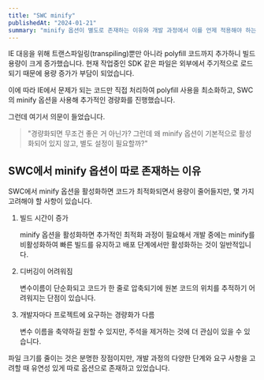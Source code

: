 ```yaml
---
title: "SWC minify"
publishedAt: "2024-01-21"
summary: "minify 옵션이 별도로 존재하는 이유와 개발 과정에서 이를 언제 적용해야 하는지"
---
```


IE 대응을 위해 트랜스파일링(transpiling)뿐만 아니라 polyfill 코드까지 추가하니 빌드 용량이 크게 증가했습니다.
현재 작업중인 SDK 같은 파일은 외부에서 주기적으로 로드되기 때문에 용량 증가가 부담이 되었습니다.

이에 따라 IE에서 문제가 되는 코드만 직접 처리하여 polyfill 사용을 최소화하고, SWC의 minify 옵션을 사용해 추가적인 경량화를 진행했습니다.

그런데 여기서 의문이 들었습니다.

> "경량화되면 무조건 좋은 거 아닌가? 그런데 왜 minify 옵션이 기본적으로 활성화되어 있지 않고, 별도 설정이 필요할까?"

## SWC에서 minify 옵션이 따로 존재하는 이유

SWC에서 minify 옵션을 활성화하면 코드가 최적화되면서 용량이 줄어들지만, 몇 가지 고려해야 할 사항이 있습니다.

1. 빌드 시간이 증가

   minify 옵션을 활성화하면 추가적인 최적화 과정이 필요해서 개발 중에는 minify를 비활성화하여 빠른 빌드를 유지하고 배포 단계에서만 활성화하는 것이 일반적입니다.

2. 디버깅이 어려워짐

   변수이름이 단순화되고 코드가 한 줄로 압축되기에 원본 코드의 위치를 추적하기 어려워지는 단점이 있습니다.

3. 개발자마다 프로젝트에 요구하는 경량화가 다름

   변수 이름을 축약하길 원할 수 있지만, 주석을 제거하는 것에 더 관심이 있을 수 있습니다.

파일 크기를 줄이는 것은 분명한 장점이지만, 개발 과정의 다양한 단계와 요구 사항을 고려할 때 유연성 있게 따로 옵션으로 존재하고 있었습니다.
